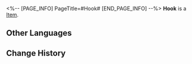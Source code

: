 <%-- [PAGE_INFO]
PageTitle=#Hook#
[END_PAGE_INFO] --%>
{{Item Infobox
|id          = 250109
|image       = Item Hook.png{{subst:void|<!--$UPLOAD:<<SpriteOutput/AvatarShopIcon/Avatar/1109.png>-<Item Hook.png>-<Item Icons>>-->}}
|type        = 
|invCategory = 
|rarity      = 5
|effect      = 
|description = 
}}
'''Hook''' is a [[Item]].

==Other Languages==
{{Other Languages
|en   = Hook
|zhs  = 虎克
|zht  = 虎克
|ja   = フック
|ko   = 후크
|es   = Hook
|fr   = Hook
|ru   = Хук
|th   = Hook
|vi   = Hook
|de   = Hook
|id   = Hook
|pt   = Hook
}}

==Change History==
{{Change History|1.1}}
